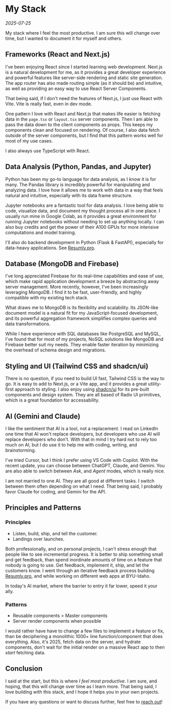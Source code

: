# My Stack

_2025-07-25_

My stack where I feel the most productive. I am sure this will change over time, but I wanted to document it for myself and others.

## Frameworks (React and Next.js)

I've been enjoying React since I started learning web development. Next.js is a natural development for me, as it provides a great developer experience and powerful features like server-side rendering and static site generation. The app router has also made routing simple (as it should be) and intuitive, as well as providing an easy way to use React Server Components.

That being said, if I don't need the features of Next.js, I just use React with Vite. Vite is really fast, even in dev mode.

One pattern I love with React and Next.js that makes life easier is fetching data in the `page.tsx` or `layout.tsx` server components. Then I am able to pass the data down to the client components as props. This keeps my components clean and focused on rendering. Of course, I also data fetch outside of the server components, but I find that this pattern works well for most of my use cases.

I also always use TypeScript with React.

## Data Analysis (Python, Pandas, and Jupyter)

Python has been my go-to language for data analysis, as I know it is for many. The Pandas library is incredibly powerful for manipulating and analyzing data. I love how it allows me to work with data in a way that feels natural and intuitive, especially with its data frame structure.

Jupyter notebooks are a fantastic tool for data analysis. I love being able to code, visualize data, and document my thought process all in one place. I usually run mine in Google Colab, as it provides a great environment for running Jupyter notebooks without needing to set up anything locally. I can also buy credits and get the power of their A100 GPUs for more intensive computations and model training.

I'll also do backend development in Python (Flask & FastAPI), especially for data-heavy applications. See [Resumly.pro](/blog/resumly).

## Database (MongoDB and Firebase)

I've long appreciated Firebase for its real-time capabilities and ease of use, which make rapid application development a breeze by abstracting away server management. More recently, however, I've been increasingly leveraging MongoDB. I find it to be fast, user-friendly, and highly compatible with my existing tech stack.

What draws me to MongoDB is its flexibility and scalability. Its JSON-like document model is a natural fit for my JavaScript-focused development, and its powerful aggregation framework simplifies complex queries and data transformations.

While I have experience with SQL databases like PostgreSQL and MySQL, I've found that for most of my projects, NoSQL solutions like MongoDB and Firebase better suit my needs. They enable faster iteration by minimizing the overhead of schema design and migrations.

## Styling and UI (Tailwind CSS and shadcn/ui)

There is no question, if you need to build UI fast, Tailwind CSS is the way to go. It is easy to add to Next.js, or a Vite app, and it provides a great utility-first approach to styling. I also enjoy using [shadcn/ui](https://ui.shadcn.com) for its pre-built components and design system. They are all based of Radix UI primitives, which is a great foundation for accessability.

## AI (Gemini and Claude)

I like the sentiment that AI is a tool, not a replacement. I read on LinkedIn one time that AI won't replace developers, but developers who use AI will replace developers who don't. With that in mind I try hard not to rely too much on AI, but I do use it to help me with coding, writing, and brainstorming.

I've tried Cursor, but I think I prefer using VS Code with Copilot. With the recent update, you can choose between ChatGPT, Claude, and Gemini. You are also able to switch between _Ask_, and _Agent_ modes, which is really nice.

I am not married to one AI. They are all good at different tasks. I switch between them often depending on what I need. That being said, I probably favor Claude for coding, and Gemini for the API.

## Principles and Patterns

### Principles

- Listen, build, ship, and tell the customer.
- Landings over launches.

Both professionally, and on personal projects, I can't stress enough that people like to see incremental progress. It is better to ship something small and get feedback, than spend inordinate amounts of time on a feature that nobody is going to use. Get feedback, implement it, ship, and let the customers know. I went through an iterative feedback process building [Resumly.pro](/blog/resumly-launch#key-challenges-and-learnings), and while working on different web apps at BYU-Idaho.

In today's AI market, where the barrier to entry it far lower, speed it your ally.

### Patterns

- Reusable components > Master components
- Server render components when possible

I would rather have have to change a few files to implement a feature or fix, than be deciphering a monolithic 1000+ line function/component that does everything. Also, it's 2025, fetch data on the server, and hydrate components, don't wait for the initial render on a massive React app to then _start_ fetching data.

## Conclusion

I said at the start, but this is where _I feel most productive_. I am sure, and hoping, that this will change over time as I learn more. That being said, I love building with this stack, and I hope it helps you in your own projects.

If you have any questions or want to discuss further, feel free to [reach out](/contact)!

